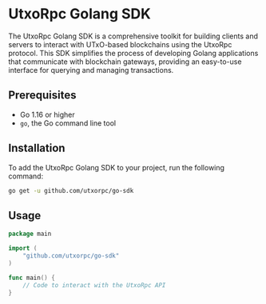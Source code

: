 # UtxoRpc Golang SDK

The UtxoRpc Golang SDK is a comprehensive toolkit for building clients and servers to interact with UTxO-based blockchains using the UtxoRpc protocol. This SDK simplifies the process of developing Golang applications that communicate with blockchain gateways, providing an easy-to-use interface for querying and managing transactions.

## Prerequisites

- Go 1.16 or higher
- `go`, the Go command line tool

## Installation

To add the UtxoRpc Golang SDK to your project, run the following command:

```bash
go get -u github.com/utxorpc/go-sdk
```

## Usage

```go
package main

import (
	"github.com/utxorpc/go-sdk"
)

func main() {
	// Code to interact with the UtxoRpc API
}
```
